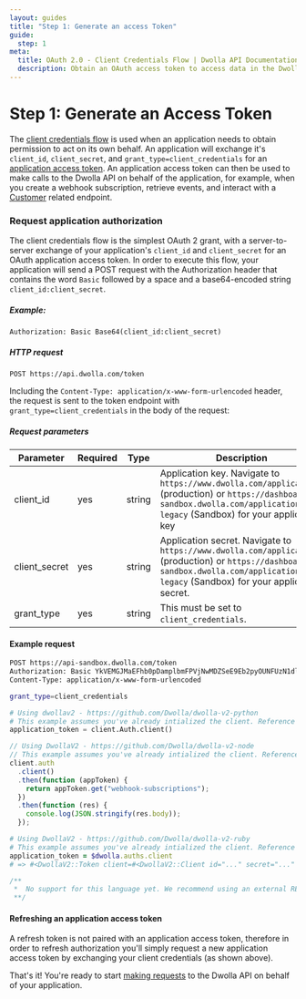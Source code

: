 ```yaml
---
layout: guides
title: "Step 1: Generate an access Token"
guide:
  step: 1
meta:
  title: OAuth 2.0 - Client Credentials Flow | Dwolla API Documentation
  description: Obtain an OAuth access token to access data in the Dwolla API on behalf of an account or application. Grant permission with the client credentials flow.
---
```


# Step 1: Generate an Access Token

The [client credentials flow](https://tools.ietf.org/html/rfc6749#section-4.1) is used when an application needs to obtain permission to act on its own behalf. An application will exchange it's `client_id`, `client_secret`, and `grant_type=client_credentials` for an [application access token](https://docs.dwolla.com/#application-authorization). An application access token can then be used to make calls to the Dwolla API on behalf of the application, for example, when you create a webhook subscription, retrieve events, and interact with a [Customer](https://docs.dwolla.com/#customers) related endpoint.

### Request application authorization

The client credentials flow is the simplest OAuth 2 grant, with a server-to-server exchange of your application's `client_id` and `client_secret` for an OAuth application access token. In order to execute this flow, your application will send a POST request with the Authorization header that contains the word `Basic` followed by a space and a base64-encoded string `client_id:client_secret`.

##### Example:

`Authorization: Basic Base64(client_id:client_secret)`

##### HTTP request

`POST https://api.dwolla.com/token`

Including the `Content-Type: application/x-www-form-urlencoded` header, the request is sent to the token endpoint with `grant_type=client_credentials` in the body of the request:

##### Request parameters

| Parameter     | Required | Type   | Description                                                                                                                                                                             |
| ------------- | -------- | ------ | --------------------------------------------------------------------------------------------------------------------------------------------------------------------------------------- |
| client_id     | yes      | string | Application key. Navigate to `https://www.dwolla.com/applications` (production) or `https://dashboard-sandbox.dwolla.com/applications-legacy` (Sandbox) for your application key        |
| client_secret | yes      | string | Application secret. Navigate to `https://www.dwolla.com/applications` (production) or `https://dashboard-sandbox.dwolla.com/applications-legacy` (Sandbox) for your application secret. |
| grant_type    | yes      | string | This must be set to `client_credentials`.                                                                                                                                               |

#### Example request

```bash
POST https://api-sandbox.dwolla.com/token
Authorization: Basic YkVEMGJMaEFhb0pDamplbmFPVjNwMDZSeE9Eb2pyOUNFUzN1dldXcXUyeE9RYk9GeUE6WEZ0bmJIbXR3dXEwNVI1Yk91WmVOWHlqcW9RelNSc21zUU5qelFOZUFZUlRIbmhHRGw=
Content-Type: application/x-www-form-urlencoded

grant_type=client_credentials
```

```python
# Using dwollav2 - https://github.com/Dwolla/dwolla-v2-python
# This example assumes you've already intialized the client. Reference the SDKs page for more information: https://developers.dwolla.com/pages/sdks.html
application_token = client.Auth.client()
```

```javascript
// Using DwollaV2 - https://github.com/Dwolla/dwolla-v2-node
// This example assumes you've already intialized the client. Reference the SDKs page for more information: https://developers.dwolla.com/pages/sdks.html
client.auth
  .client()
  .then(function (appToken) {
    return appToken.get("webhook-subscriptions");
  })
  .then(function (res) {
    console.log(JSON.stringify(res.body));
  });
```

```ruby
# Using DwollaV2 - https://github.com/Dwolla/dwolla-v2-ruby
# This example assumes you've already intialized the client. Reference the SDKs page for more information: https://developers.dwolla.com/pages/sdks.html
application_token = $dwolla.auths.client
# => #<DwollaV2::Token client=#<DwollaV2::Client id="..." secret="..." environment=:sandbox> access_token="..." expires_in=3600 scope="...">
```

```php
/**
 *  No support for this language yet. We recommend using an external REST client for making OAuth requests.
 **/
```

#### Refreshing an application access token

A refresh token is not paired with an application access token, therefore in order to refresh authorization you'll simply request a new application access token by exchanging your client credentials (as shown above).

That's it! You're ready to start [making requests](/guides/auth/using-an-access-token) to the Dwolla API on behalf of your application.
